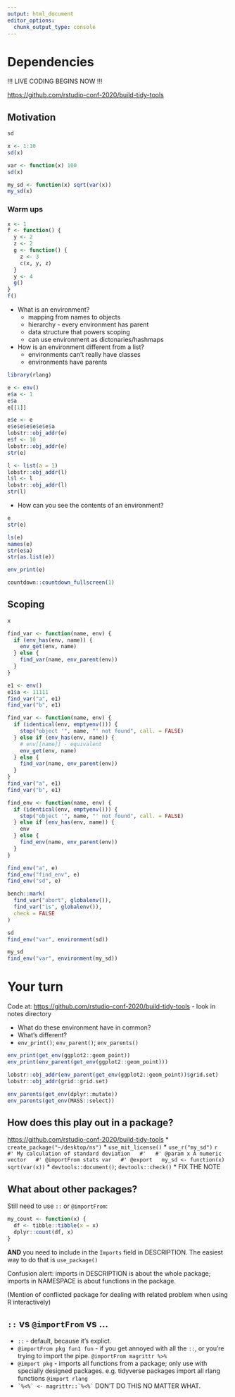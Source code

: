 ```yaml
---
output: html_document
editor_options: 
  chunk_output_type: console
---
```

# Dependencies 

!!! LIVE CODING BEGINS NOW !!!

<https://github.com/rstudio-conf-2020/build-tidy-tools>

## Motivation

```r
sd

x <- 1:10
sd(x)

var <- function(x) 100
sd(x)

my_sd <- function(x) sqrt(var(x))
my_sd(x)
```

### Warm ups

```r
x <- 1
f <- function() {
  y <- 2
  z <- 2
  g <- function() {
    z <- 3
    c(x, y, z)
  }
  y <- 4
  g()
}
f()
```

* What is an environment?
  * mapping from names to objects 
  * hierarchy - every environment has parent
  * data structure that powers scoping
  * can use environment as dictonaries/hashmaps

* How is an environment different from a list?
  * environments can't really have classes
  * environments have parents
  
```r
library(rlang)

e <- env()
e$a <- 1
e$a
e[[1]]

e$e <- e
e$e$e$e$e$e$e$a
lobstr::obj_addr(e)
e$f <- 10
lobstr::obj_addr(e)
str(e)

l <- list(a = 1)
lobstr::obj_addr(l)
l$l <- l
lobstr::obj_addr(l)
str(l)
```


* How can you see the contents of an environment?

```r
e
str(e)

ls(e)
names(e)
str(e$a)
str(as.list(e))

env_print(e)
```

```r
countdown::countdown_fullscreen(1)
```

## Scoping

```r
x

find_var <- function(name, env) {
  if (env_has(env, name)) {
    env_get(env, name)
  } else {
    find_var(name, env_parent(env))
  }
}

e1 <- env()
e1$a <- 11111
find_var("a", e1)
find_var("b", e1)
```

```r

find_var <- function(name, env) {
  if (identical(env, emptyenv())) {
    stop("object '", name, "' not found", call. = FALSE)
  } else if (env_has(env, name)) {
    # env[[name]] - equivalent
    env_get(env, name)
  } else {
    find_var(name, env_parent(env))
  }
}
find_var("a", e1)
find_var("b", e1)

```

```r
find_env <- function(name, env) {
  if (identical(env, emptyenv())) {
    stop("object '", name, "' not found", call. = FALSE)
  } else if (env_has(env, name)) {
    env
  } else {
    find_env(name, env_parent(env))
  }
}

find_env("a", e)
find_env("find_env", e)
find_env("sd", e)

```

```r
bench::mark(
  find_var("abort", globalenv()),
  find_var("is", globalenv()),
  check = FALSE
)
```

```r
sd
find_env("var", environment(sd))

my_sd
find_env("var", environment(my_sd))
```

# Your turn
Code at: <https://github.com/rstudio-conf-2020/build-tidy-tools> - look in notes directory

* What do these environment have in common?
* What's different?
* `env_print()`; `env_parent()`; `env_parents()`

```r
env_print(get_env(ggplot2::geom_point))
env_print(env_parent(get_env(ggplot2::geom_point)))

lobstr::obj_addr(env_parent(get_env(ggplot2::geom_point))$grid.set)
lobstr::obj_addr(grid::grid.set)

env_parents(get_env(dplyr::mutate))
env_parents(get_env(MASS::select))
```

## How does this play out in a package?

<https://github.com/rstudio-conf-2020/build-tidy-tools>
* `create_package("~/desktop/ns")`
* `use_mit_license()`
* `use_r("my_sd")`
  ```r
  #' My calculation of standard deviation
  #'
  #' @param x A numeric vector
  #' @importFrom stats var
  #' @export
  my_sd <- function(x) sqrt(var(x))
  ```
* `devtools::document()`; `devtools::check()`
* FIX THE NOTE

## What about other packages?

Still need to use `::` or `@importFrom`: 

```r
my_count <- function(x) {
  df <- tibble::tibble(x = x)
  dplyr::count(df, x)
}
```

**AND** you need to include in the `Imports` field in DESCRIPTION. The easiest way to do that is `use_package()`

Confusion alert: imports in DESCRIPTION is about the whole package; imports in NAMESPACE is about functions in the package.

(Mention of conflicted package for dealing with related problem when using R interactively)

## `::` vs `@importFrom` vs ...

* `::` - default, because it's explict. 
* `@importFrom pkg fun1 fun` - if you get annoyed with all the `::`, or you're trying to import the pipe. `@importFrom magrittr %>%`
* `@import pkg` - imports all functions from a package; only use with specially designed packages. e.g.  tidyverse packages import all rlang functions `@import rlang`
* `` `%<%` <- magrittr::`%<%` `` DON'T DO THIS NO MATTER WHAT.



